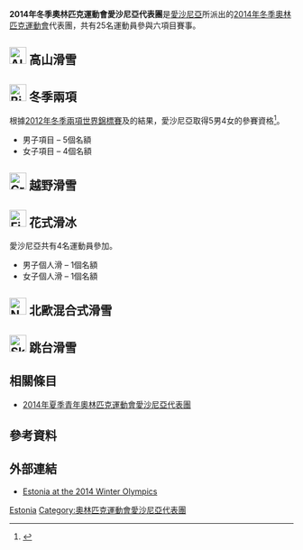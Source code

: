 {{Infobox Country Olympics
|NOC=EST
|games=2014年冬季
|Chef De Mission=
|competitors='''25'''
|sports=6
|flagbearer={{link-en|Indrek Tobreluts|Indrek Tobreluts}}
|gold=
|silver=
|bronze=
|total=
|rank=
}}
'''2014年冬季奧林匹克運動會愛沙尼亞代表團'''是[[愛沙尼亞|愛沙尼亞]]所派出的[[2014年冬季奧林匹克運動會|2014年冬季奧林匹克運動會]]代表團，共有25名運動員參與六項目賽事。

== [[Image:Alpine_skiing_pictogram.svg|30px]] 高山滑雪 ==
{{main|2014年冬季奧林匹克運動會高山滑雪比賽}}

== [[Image:Biathlon_pictogram.svg|30px]] 冬季兩項 ==
{{main|2014年冬季奧林匹克運動會冬季兩項比賽}}
根據[[2012年冬季兩項世界錦標賽|2012年冬季兩項世界錦標賽]]及{{link-en|2013年冬季兩項世界錦標賽|Biathlon World Championships 2013}}的結果，愛沙尼亞取得5男4女的參賽資格<ref name=biathlonquota>{{Cite news|title=2014 Winter Olympics Biathlon NOC quota|url=http://realbiathlon.blogspot.ca/2013/03/2014-winter-olympics-noc-quota.html|work=Real Biathlon|accessdate=2013-03-16|archive-date=2014-03-17|archive-url=https://web.archive.org/web/20140317193225/http://realbiathlon.blogspot.ca/2013/03/2014-winter-olympics-noc-quota.html|dead-url=yes}}</ref>。

* 男子項目 – 5個名額
* 女子項目 – 4個名額

== [[Image:Cross_country_skiing_pictogram.svg|30px]] 越野滑雪 ==
{{main|2014年冬季奧林匹克運動會越野滑雪比賽}}

== [[Image:Figure_skating_pictogram.svg|30px]] 花式滑冰 ==
{{main|2014年冬季奧林匹克運動會花式滑冰比賽}}
愛沙尼亞共有4名運動員參加。

* 男子個人滑 – 1個名額
* 女子個人滑 – 1個名額

== [[Image:Nordic_combined_pictogram.svg|30px]] 北歐混合式滑雪 ==
{{main|2014年冬季奧林匹克運動會北歐混合式滑雪比賽}}

== [[Image:Ski_jumping_pictogram.svg|30px]] 跳台滑雪 ==
{{main|2014年冬季奧林匹克運動會跳台滑雪比賽}}

== 相關條目 ==
* [[2014年夏季青年奧林匹克運動會愛沙尼亞代表團|2014年夏季青年奧林匹克運動會愛沙尼亞代表團]]

== 參考資料 ==
{{Reflist}}

== 外部連結 ==
* [http://www.sochi2014.com/en/team-estonia Estonia at the 2014 Winter Olympics]{{Wayback|url=http://www.sochi2014.com/en/team-estonia |date=20140225145236 }}

{{NOCin2014WinterOlympics}}

[[Category:2014年冬季奧林匹克運動會代表團|Estonia]]
[[Category:奧林匹克運動會愛沙尼亞代表團|Category:奧林匹克運動會愛沙尼亞代表團]]